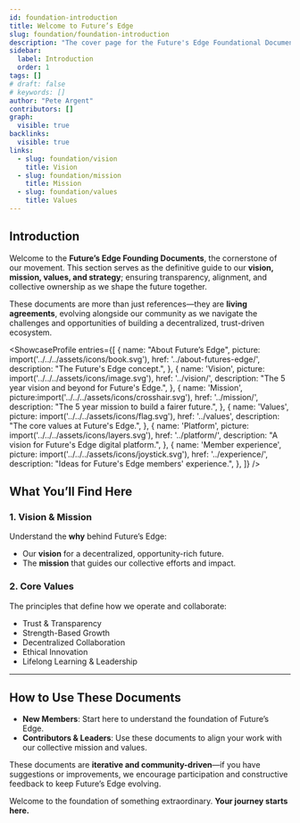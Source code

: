 ```yaml
---
id: foundation-introduction
title: Welcome to Future’s Edge
slug: foundation/foundation-introduction
description: "The cover page for the Future's Edge Foundational Documents."
sidebar:
  label: Introduction
  order: 1
tags: []
# draft: false
# keywords: []
author: "Pete Argent"
contributors: []
graph:
  visible: true
backlinks:
  visible: true
links:
  - slug: foundation/vision
    title: Vision
  - slug: foundation/mission
    title: Mission
  - slug: foundation/values
    title: Values
---
```





## Introduction

Welcome to the **Future’s Edge Founding Documents**, the cornerstone of our movement. This section serves as the definitive guide to our **vision, mission, values, and strategy**; ensuring transparency, alignment, and collective ownership as we shape the future together.

These documents are more than just references—they are **living agreements**, evolving alongside our community as we navigate the challenges and opportunities of building a decentralized, trust-driven ecosystem.


<ShowcaseProfile
  entries={[
    {
      name: "About Future’s Edge",
      picture: import('../../../assets/icons/book.svg'),
      href: '../about-futures-edge/',
      description:
        "The Future's Edge concept.",
    },
    {
      name: 'Vision',
      picture: import('../../../assets/icons/image.svg'),
      href: '../vision/',
      description:
        "The 5 year vision and beyond for Future's Edge.",
    },
    {
      name: 'Mission',
      picture:import('../../../assets/icons/crosshair.svg'),
      href: '../mission/',
      description:
        "The 5 year mission to build a fairer future.",
    },
    {
      name: 'Values',
      picture: import('../../../assets/icons/flag.svg'),
      href: '../values',
      description:
        "The core values at Future's Edge.",
    },
    {
      name: 'Platform',
      picture: import('../../../assets/icons/layers.svg'),
      href: '../platform/',
      description:
        "A vision for Future's Edge digital platform.",
    },
    {
      name: 'Member experience',
      picture: import('../../../assets/icons/joystick.svg'),
      href: '../experience/',
      description:
        "Ideas for Future's Edge members' experience.",
    },
  ]}
/>


## What You’ll Find Here

### 1. Vision & Mission

Understand the **why** behind Future’s Edge:

- Our **vision** for a decentralized, opportunity-rich future.
- The **mission** that guides our collective efforts and impact.

### 2. Core Values

The principles that define how we operate and collaborate:

- Trust & Transparency
- Strength-Based Growth
- Decentralized Collaboration
- Ethical Innovation
- Lifelong Learning & Leadership


---

## How to Use These Documents

- **New Members**: Start here to understand the foundation of Future’s Edge.
- **Contributors & Leaders**: Use these documents to align your work with our collective mission and values.

These documents are **iterative and community-driven**—if you have suggestions or improvements, we encourage participation and constructive feedback to keep Future’s Edge evolving.

Welcome to the foundation of something extraordinary. **Your journey starts here.**
